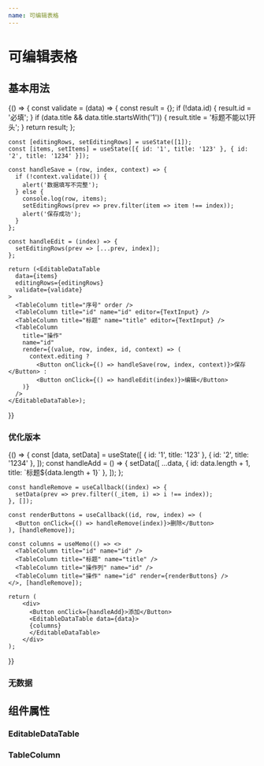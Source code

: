 ```yaml
---
name: 可编辑表格
---
```



# 可编辑表格

## 基本用法

<Playground>
  {() => {
    const validate = (data) => {
      const result = {};
      if (!data.id) {
        result.id = '必填';
      }
      if (data.title && data.title.startsWith('1')) {
        result.title = '标题不能以1开头';
      }
      return result;
    };

    const [editingRows, setEditingRows] = useState([1]);
    const [items, setItems] = useState([{ id: '1', title: '123' }, { id: '2', title: '1234' }]);

    const handleSave = (row, index, context) => {
      if (!context.validate()) {
        alert('数据填写不完整');
      } else {
        console.log(row, items);
        setEditingRows(prev => prev.filter(item => item !== index));
        alert('保存成功');
      }
    };

    const handleEdit = (index) => {
      setEditingRows(prev => [...prev, index]);
    };

    return (<EditableDataTable
      data={items}
      editingRows={editingRows}
      validate={validate}
    >
      <TableColumn title="序号" order />
      <TableColumn title="id" name="id" editor={TextInput} />
      <TableColumn title="标题" name="title" editor={TextInput} />
      <TableColumn
        title="操作"
        name="id"
        render={(value, row, index, id, context) => (
          context.editing ?
            <Button onClick={() => handleSave(row, index, context)}>保存</Button> :
            <Button onClick={() => handleEdit(index)}>编辑</Button>
        )}
      />
    </EditableDataTable>);

}}

</Playground>

### 优化版本

<Playground>
  {() => {
    const [data, setData] = useState([
      { id: '1', title: '123' },
      { id: '2', title: '1234' },
    ]);
    const handleAdd = () => {
      setData([
        ...data,
        { id: data.length + 1, title: `标题${data.length + 1}` },
      ]);
    };

    const handleRemove = useCallback((index) => {
      setData(prev => prev.filter((_item, i) => i !== index));
    }, []);

    const renderButtons = useCallback((id, row, index) => (
      <Button onClick={() => handleRemove(index)}>删除</Button>
    ), [handleRemove]);

    const columns = useMemo(() => <>
      <TableColumn title="id" name="id" />
      <TableColumn title="标题" name="title" />
      <TableColumn title="操作列" name="id" />
      <TableColumn title="操作" name="id" render={renderButtons} />
    </>, [handleRemove]);

    return (
        <div>
          <Button onClick={handleAdd}>添加</Button>
          <EditableDataTable data={data}>
          {columns}
          </EditableDataTable>
        </div>
    );

}}

</Playground>

### 无数据

<Playground>
  <EditableDataTable data={[]}>
    <TableColumn title="id" name="id" />
    <TableColumn title="标题" name="title" />
  </EditableDataTable>
</Playground>

## 组件属性

### EditableDataTable

<Props of={EditableDataTable} />

### TableColumn

<Props of={TableColumn} />
